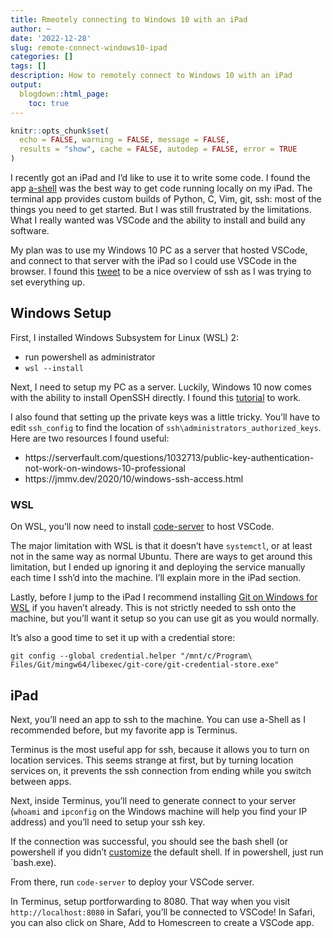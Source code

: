 ```yaml
---
title: Rmeotely connecting to Windows 10 with an iPad
author: ~
date: '2022-12-28'
slug: remote-connect-windows10-ipad
categories: []
tags: []
description: How to remotely connect to Windows 10 with an iPad
output:
  blogdown::html_page:
    toc: true
---
```


```r
knitr::opts_chunk$set(
  echo = FALSE, warning = FALSE, message = FALSE,
  results = "show", cache = FALSE, autodep = FALSE, error = TRUE
)
```

I recently got an iPad and I'd like to use it to write some code.
I found the app [a-shell](https://github.com/holzschu/a-shell) 
was the best way to get code running locally on my iPad. The terminal
app provides custom builds of Python, C, Vim, git, ssh: most of the things
you need to get started. But I was still frustrated by the limitations.
What I really wanted was VSCode and the ability to install and build 
any software.

My plan was to use my Windows 10 PC as a server that hosted VSCode, and 
connect to that server with the iPad so I could use VSCode in the browser.
I found this [tweet](https://twitter.com/iximiuz/status/1587451857143828481?s=20&t=dmvAeCnrovMO2NrpyI3WLg)
to be a nice overview of ssh as I was trying to set 
everything up.

## Windows Setup

First, I installed Windows Subsystem for Linux (WSL) 2:

* run powershell as administrator
* `wsl --install`

Next, I need to setup my PC as a server. Luckily, Windows 10 now comes
with the ability to install OpenSSH directly. I found this 
[tutorial](https://www.hanselman.com/blog/how-to-ssh-into-a-windows-10-machine-from-linux-or-windows-or-anywhere) to work.

I also found that setting up the private keys was a little tricky. 
You'll have to edit `ssh_config` to find the location of
`ssh\administrators_authorized_keys`. 
Here are two resources I found useful:

* https://serverfault.com/questions/1032713/public-key-authentication-not-work-on-windows-10-professional
* https://jmmv.dev/2020/10/windows-ssh-access.html

### WSL
On WSL, you'll now need to install [code-server](https://coder.com/docs/code-server/latest/install#installsh)
to host VSCode. 

The major limitation with WSL is that it doesn't have `systemctl`, or at least
not in the same way as normal Ubuntu. There are ways to get around
this limitation, but I ended up ignoring it and deploying
the service manually each time I ssh'd into the machine. I'll
explain more in the iPad section.

Lastly, before I jump to the iPad I recommend installing 
[Git on Windows for WSL](https://learn.microsoft.com/en-us/windows/wsl/tutorials/wsl-git) if you haven't already.
This is not strictly needed to ssh onto the machine, but you'll
want it setup so you can use git as you would normally. 

It's also a good time to set it up with a credential store:
```
git config --global credential.helper "/mnt/c/Program\ Files/Git/mingw64/libexec/git-core/git-credential-store.exe"
```

## iPad

Next, you'll need an app to ssh to the machine. You can use a-Shell
as I recommended before, but my favorite app is Terminus.

Terminus is the most useful app for ssh, because it allows you to turn
on location services. This seems strange at first, but by 
turning location services on, it prevents the ssh connection from ending
while you switch between apps. 

Next, inside Terminus, you'll need to generate connect to your server 
(`whoami` and `ipconfig` on the Windows machine will help you find
your IP address) and you'll need to setup your ssh key.

If the connection was successful, you should see the bash shell
(or powershell if you didn't [customize](https://www.hanselman.com/blog/how-to-ssh-into-a-windows-10-machine-from-linux-or-windows-or-anywhere) the default shell. If in powershell,
just run `bash.exe).

From there, run `code-server` to deploy your VSCode server.

In Terminus, setup portforwarding to 8080. That way when you visit `http://localhost:8080` in Safari, you'll be connected to VSCode!
In Safari, you can also click on Share, Add to Homescreen to create a
VSCode app.